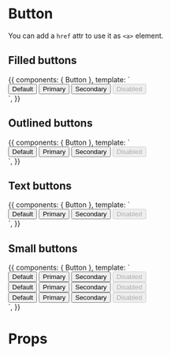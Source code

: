 

<Meta title="Components|Buttons" component={Button} />

# Button

You can add a `href` attr to use it as `<a>` element.

## Filled buttons

<Preview>
  <Story name="Filled" parameters={{ decorators: [withKnobs] }}>
    {{
      components: { Button },
      template: `
        <div>
          <Button>Default</Button>
          <Button color="primary">Primary</Button>
          <Button color="secondary">Secondary</Button>
          <Button disabled>Disabled</Button>
        </div>
      `,
    }}
  </Story>
</Preview>

## Outlined buttons

<Preview>
  <Story name="Outlined">
    {{
      components: { Button },
      template: `
        <div>
          <Button variant="outlined">Default</Button>
          <Button color="primary" variant="outlined">
            Primary
          </Button>
          <Button color="secondary" variant="outlined">
            Secondary
          </Button>
          <Button disabled variant="outlined">
            Disabled
          </Button>
        </div>
      `,
    }}
  </Story>
</Preview>

## Text buttons

<Preview>
  <Story name="Text">
    {{
      components: { Button },
      template: `
        <div>
          <Button variant="text">Default</Button>
          <Button color="primary" variant="text">
            Primary
          </Button>
          <Button color="secondary" variant="text">
            Secondary
          </Button>
          <Button disabled variant="text">
            Disabled
          </Button>
        </div>
      `,
    }}
  </Story>
</Preview>

## Small buttons

<Preview>
  <Story name="Small" parameters={{ decorators: [withKnobs] }}>
    {{
      components: { Button },
      template: `
        <div>
          <div style="margin-bottom: var(--space)">
            <Button size="small">Default</Button>
            <Button color="primary" size="small">Primary</Button>
            <Button color="secondary" size="small">Secondary</Button>
            <Button size="small" disabled>Disabled</Button>
          </div>
          <div style="margin-bottom: var(--space)">
            <Button variant="outlined" size="small">Default</Button>
            <Button variant="outlined" color="primary" size="small">Primary</Button>
            <Button variant="outlined" color="secondary" size="small">Secondary</Button>
            <Button variant="outlined" size="small" disabled>Disabled</Button>
          </div>
          <div>
            <Button variant="text" size="small">Default</Button>
            <Button variant="text" color="primary" size="small">Primary</Button>
            <Button variant="text" color="secondary" size="small">Secondary</Button>
            <Button variant="text" size="small" disabled>Disabled</Button>
          </div>
        </div>
      `,
    }}
  </Story>
</Preview>

# Props

<Props of={Button} />
